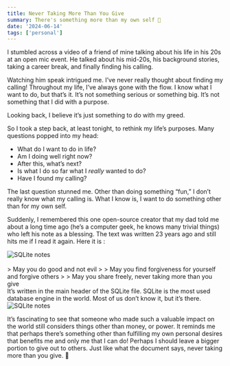 ```yaml
---
title: Never Taking More Than You Give
summary: There's something more than my own self 🙂
date: '2024-06-14'
tags: ['personal']
---
```


I stumbled across a video of a friend of mine talking about his life in his 20s at an open mic event. He talked about his mid-20s, his background stories, taking a career break, and finally finding his calling.

Watching him speak intrigued me. I’ve never really thought about finding my calling! Throughout my life, I’ve always gone with the flow. I know what I want to do, but that’s it. It’s not something serious or something big. It’s not something that I did with a purpose.

Looking back, I believe it’s just something to do with my greed.

So I took a step back, at least tonight, to rethink my life’s purposes. Many questions popped into my head:

- What do I want to do in life?
- Am I doing well right now?
- After this, what’s next?
- Is what I do so far what I *really* wanted to do?
- Have I found my calling?

The last question stunned me. Other than doing something “fun,” I don’t really know what my calling is. What I know is, I want to do something other than for my own self.

Suddenly, I remembered this one open-source creator that my dad told me about a long time ago (he’s a computer geek, he knows many trivial things) who left his note as a blessing. The text was written 23 years ago and still hits me if I read it again. Here it is :

<div className="border-lg flex w-full items-center justify-center flex-col !space-y-1">
  <img src="/static/images/never-taking-more-than-you-give/sqlite-notes.png" className="rounded-lg" alt="SQLite notes" />
</div>

<br/>
> May you do good and not evil
>
> May you find forgiveness for yourself and forgive others
>
> May you share freely, never taking more than you give

<br/>
It’s written in the main header of the SQLite file. SQLite is the most used database engine in the world. Most of us don’t know it, but it’s there.

<div className="border-lg flex w-full items-center justify-center flex-col !space-y-1">
  <img src="/static/images/never-taking-more-than-you-give/sqlite-usage.png" className="rounded-lg" alt="SQLite notes" />
</div>

It’s fascinating to see that someone who made such a valuable impact on the world still considers things other than money, or power. It reminds me that perhaps there’s something other than fulfilling my own personal desires that benefits me and only me that I can do! Perhaps I should leave a bigger portion to give out to others. Just like what the document says, never taking more than you give. 🙂
